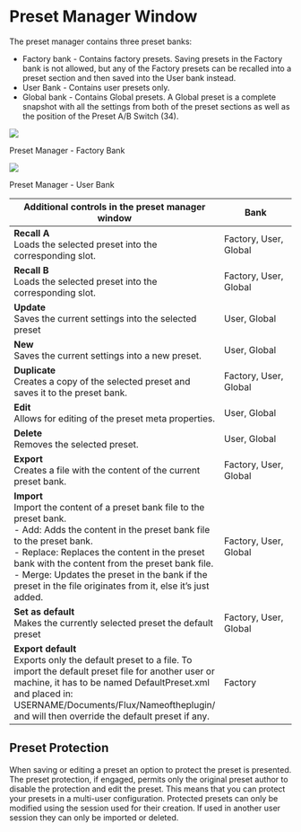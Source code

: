 # Preset Manager Window

The preset manager contains three preset banks:

- Factory bank - Contains factory presets. Saving presets in the Factory bank is not allowed, but any of the Factory 
presets can be recalled into a preset section and then saved into the User bank instead.
- User Bank - Contains user presets only.
- Global bank - Contains Global presets. A Global preset is a complete snapshot with all the settings from both
of the preset sections as well as the position of the Preset A/B Switch (34).

![](https://media.githubusercontent.com/media/FLUX-SE/doc_images/main/Plugins/junger-level-magic/level_magic_08.png)  

Preset Manager - Factory Bank

![](https://media.githubusercontent.com/media/FLUX-SE/doc_images/main/Plugins/junger-level-magic/level_magic_09.png)  

Preset Manager - User Bank


| Additional controls in the preset manager window | Bank |
| --- | ---|
| **Recall A** </br>Loads the selected preset into the corresponding slot.| Factory, User, Global |
| **Recall B** </br>Loads the selected preset into the corresponding slot. | Factory, User, Global
| **Update** </br>Saves the current settings into the selected preset | User, Global |
| **New** </br>Saves the current settings into a new preset. | User, Global |
| **Duplicate** </br>Creates a copy of the selected preset and saves it to the preset bank. | Factory, User, Global  |
| **Edit** </br>Allows for editing of the preset meta properties. | User, Global  |
| **Delete** </br>Removes the selected preset. | User, Global  |
| **Export** </br>Creates a file with the content of the current preset bank. | Factory, User, Global  |
| **Import** </br>Import the content of a preset bank file to the preset bank. </br> - Add: Adds the content in the preset bank file to the preset bank. </br> - Replace: Replaces the content in the preset bank with the content from the preset bank file. </br> - Merge: Updates the preset in the bank if the preset in the file originates from it, else it’s just added. | Factory, User, Global  |
| **Set as default** </br>Makes the currently selected preset the default preset | Factory, User, Global  |
| **Export default** </br>Exports only the default preset to a file. To import the default preset file for another user or machine, it has to be named DefaultPreset.xml and placed in: USERNAME/Documents/Flux/Nameoftheplugin/ and will then override the default preset if any. | Factory  |


## Preset Protection

When saving or editing a preset an option to protect the preset is presented. The preset protection, if engaged, permits 
only the original preset author to disable the protection and edit the preset. This means that you can protect
your presets in a multi-user configuration. Protected presets can only be modified using the session used for their
creation. If used in another user session they can only be imported or deleted.
